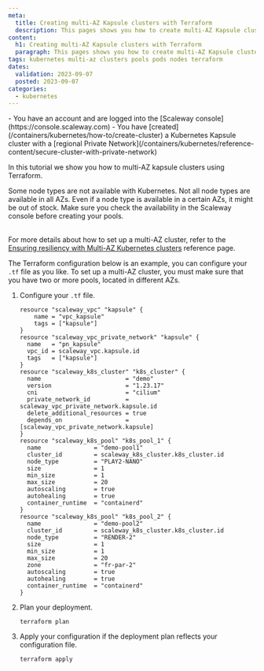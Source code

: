 ```yaml
---
meta:
  title: Creating multi-AZ Kapsule clusters with Terraform
  description: This pages shows you how to create multi-AZ Kapsule clusters with Terraform
content:
  h1: Creating multi-AZ Kapsule clusters with Terraform
  paragraph: This pages shows you how to create multi-AZ Kapsule clusters with Terraform
tags: kubernetes multi-az clusters pools pods nodes terraform
dates:
  validation: 2023-09-07
  posted: 2023-09-07
categories:
  - kubernetes
---
```


<Macro id="iam-requirements" />

<Message type="requirement">
  - You have an account and are logged into the [Scaleway console](https://console.scaleway.com)
  - You have [created](/containers/kubernetes/how-to/create-cluster) a Kubernetes Kapsule cluster with a [regional Private Network](/containers/kubernetes/reference-content/secure-cluster-with-private-network)
</Message>

In this tutorial we show you how to multi-AZ kapsule clusters using Terraform.

<Message type="important">
  Some node types are not available with Kubernetes. Not all node types are available in all AZs. Even if a node type is available in a certain AZs, it might be out of stock. Make sure you check the availability in the Scaleway console before creating your pools. <br /><br />

  For more details about how to set up a multi-AZ cluster, refer to the [Ensuring resiliency with Multi-AZ Kubernetes clusters](/containers/kubernetes/reference-content/multi-az-clusters) reference page.
</Message>

The Terraform configuration below is an example, you can configure your `.tf` file as you like. To set up a multi-AZ cluster, you must make sure that you have two or more pools, located in different AZs.

1. Configure your `.tf` file.
    ```
    resource "scaleway_vpc" "kapsule" {
        name = "vpc_kapsule"
        tags = ["kapsule"]
    }
    resource "scaleway_vpc_private_network" "kapsule" {
      name   = "pn_kapsule"
      vpc_id = scaleway_vpc.kapsule.id
      tags   = ["kapsule"]
    }
    resource "scaleway_k8s_cluster" "k8s_cluster" {
      name                        = "demo"
      version                     = "1.23.17"
      cni                         = "cilium"
      private_network_id          = scaleway_vpc_private_network.kapsule.id
      delete_additional_resources = true
      depends_on                  = [scaleway_vpc_private_network.kapsule]
    }
    resource "scaleway_k8s_pool" "k8s_pool_1" {
      name               = "demo-pool1"
      cluster_id         = scaleway_k8s_cluster.k8s_cluster.id
      node_type          = "PLAY2-NANO"
      size               = 1
      min_size           = 1
      max_size           = 20
      autoscaling        = true
      autohealing        = true
      container_runtime  = "containerd"
    }
    resource "scaleway_k8s_pool" "k8s_pool_2" {
      name               = "demo-pool2"
      cluster_id         = scaleway_k8s_cluster.k8s_cluster.id
      node_type          = "RENDER-2"
      size               = 1
      min_size           = 1
      max_size           = 20
      zone               = "fr-par-2"
      autoscaling        = true
      autohealing        = true
      container_runtime  = "containerd"
    }
    ```
2. Plan your deployment.
    ```
    terraform plan
    ```
3. Apply your configuration if the deployment plan reflects your configuration file.
    ```
    terraform apply
    ```

